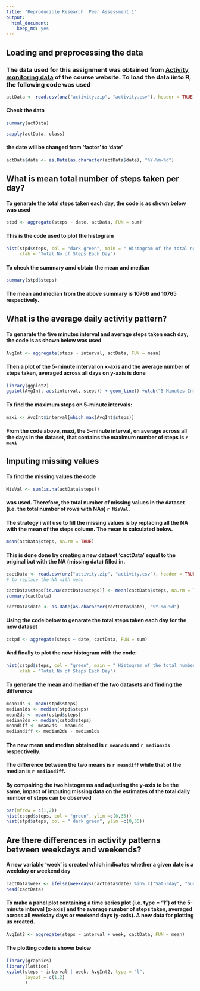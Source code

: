 ```yaml
---
title: "Reproducible Research: Peer Assessment 1"
output: 
  html_document: 
    keep_md: yes
---
```



## Loading and preprocessing the data
### The data used for this assignment was obtained from [Activity monitoring data](https://d396qusza40orc.cloudfront.net/repdata%2Fdata%2Factivity.zip) of the course website. To load the data iinto R, the following code was used
```r
actData <- read.csv(unz("activity.zip", "activity.csv"), header = TRUE, sep = ",")
```
#### Check the data
```r
summary(actData)
```
```r
sapply(actData, class)
```
#### the date will be changed from 'factor' to 'date'
```r
actData$date <- as.Date(as.character(actData$date), "%Y-%m-%d")
```



## What is mean total number of steps taken per day?

#### To genarate the total steps taken each day, the code is as shown below was used
```r
stpd <- aggregate(steps ~ date, actData, FUN = sum)
```

#### This is the code used to plot the histogram
```r
hist(stpd$steps, col = "dark green", main = " Histogram of the total number of steps taken each day ", 
     xlab = "Total No of Steps Each Day")
```

#### To check the summary amd obtain the mean and median
```r
summary(stpd$steps)
```
#### The mean and median from the above summary is **10766** and **10765** respectively.



## What is the average daily activity pattern?

#### To genarate the five minutes interval and average steps taken each day, the code is as shown below was used
```r
AvgInt <- aggregate(steps ~ interval, actData, FUN = mean)
```

#### Then a plot of the 5-minute interval on x-axis and the average number of steps taken, averaged across all days on y-axis is done
```r
library(ggplot2)
ggplot(AvgInt, aes(interval, steps)) + geom_line() +xlab("5-Minutes Intervals") + ylab("Average Steps taken Across All Days")
```

#### To find the maximum steps on 5-minute intervals:
```r
maxi <- AvgInt$interval[which.max(AvgInt$steps)]
```
#### From the code above, maxi, the 5-minute interval, on average across all the days in the dataset, that contains the maximum number of steps is **`r maxi`**


   
   
## Imputing missing values

#### To find the missing values the code 
```r
MisVal <- sum(is.na(actData$steps))
```
#### was used. Therefore, the total number of missing values in the dataset (i.e. the total number of rows with NAs) **`r MisVal`**.


#### The strategy i will use to fill the missing values is by replacing all the NA with the mean of the steps column. The mean is calculated below.
```r
mean(actData$steps, na.rm = TRUE)
```

#### This is done done by creating a new dataset 'cactData' equal to the original but with the NA (missing data) filled in.

```r
cactData <- read.csv(unz("activity.zip", "activity.csv"), header = TRUE, sep = ",")
# to replace the NA with mean

cactData$steps[is.na(cactData$steps)] <- mean(cactData$steps, na.rm = TRUE)
summary(cactData)
```
```r
cactData$date <- as.Date(as.character(cactData$date), "%Y-%m-%d")
```


#### Using the code below to genarate the total steps taken each day for the new dataset
```r
cstpd <- aggregate(steps ~ date, cactData, FUN = sum)
```


#### And finally to plot the new histogram with the code:
```r
hist(cstpd$steps, col = "green", main = " Histogram of the total number of steps taken each day ", 
     xlab = "Total No of Steps Each Day")
```


#### To generate the mean and median of the two datasets and finding the difference
```r
mean1ds <- mean(stpd$steps)
median1ds <- median(stpd$steps)
mean2ds <- mean(cstpd$steps)
median2ds <- median(cstpd$steps)
meandiff <- mean2ds - mean1ds
mediandiff <- median2ds - median1ds
```


#### The new mean and median obtained is **`r mean2ds`** and **`r median2ds`** respectivelly.  
#### The difference between the two means is **`r meandiff`** while that of the median is **`r mediandiff`**.
   

#### By compairing the two histograms and adjusting the y-axis to be the same, impact of imputing missing data on the estimates of the total daily number of steps can be observed

```r
par(mfrow = c(1,2))
hist(cstpd$steps, col = "green", ylim =c(0,35))
hist(stpd$steps, col = " dark green", ylim =c(0,35))
```
   
   

## Are there differences in activity patterns between weekdays and weekends?

#### A new variable 'week' is created which indicates whether a given date is a weekday or weekend day
```r
cactData$week <- ifelse(weekdays(cactData$date) %in% c("Saturday", "Sunday"), "weekend", "weekday")
head(cactData)
```


#### To make a panel plot containing a time series plot (i.e. type = "l") of the 5-minute interval (x-axis) and the average number of steps taken, averaged across all weekday days or weekend days (y-axis). A new data for plotting us created.
```r
AvgInt2 <- aggregate(steps ~ interval + week, cactData, FUN = mean)
```
#### The plotting code is shown below
```r
library(graphics)
library(lattice)
xyplot(steps ~ interval | week, AvgInt2, type = "l", 
       layout = c(1,2)
       )
```

